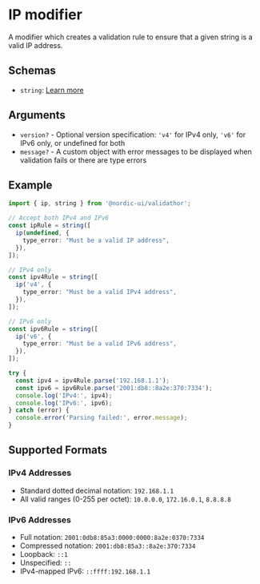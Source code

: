 # IP modifier

A modifier which creates a validation rule to ensure that a given string is a valid IP address.

## Schemas

- `string`: [Learn more](/schemas/string)

## Arguments

- `version?` - Optional version specification: `'v4'` for IPv4 only, `'v6'` for IPv6 only, or undefined for both
- `message?` - A custom object with error messages to be displayed when validation fails or there are type errors

## Example

```ts showLineNumbers
import { ip, string } from '@nordic-ui/validathor';

// Accept both IPv4 and IPv6
const ipRule = string([
  ip(undefined, {
    type_error: "Must be a valid IP address",
  }),
]);

// IPv4 only
const ipv4Rule = string([
  ip('v4', {
    type_error: "Must be a valid IPv4 address",
  }),
]);

// IPv6 only
const ipv6Rule = string([
  ip('v6', {
    type_error: "Must be a valid IPv6 address",
  }),
]);

try {
  const ipv4 = ipv4Rule.parse('192.168.1.1');
  const ipv6 = ipv6Rule.parse('2001:db8::8a2e:370:7334');
  console.log('IPv4:', ipv4);
  console.log('IPv6:', ipv6);
} catch (error) {
  console.error('Parsing failed:', error.message);
}
```

## Supported Formats

### IPv4 Addresses
- Standard dotted decimal notation: `192.168.1.1`
- All valid ranges (0-255 per octet): `10.0.0.0`, `172.16.0.1`, `8.8.8.8`

### IPv6 Addresses
- Full notation: `2001:0db8:85a3:0000:0000:8a2e:0370:7334`
- Compressed notation: `2001:db8:85a3::8a2e:370:7334`
- Loopback: `::1`
- Unspecified: `::`
- IPv4-mapped IPv6: `::ffff:192.168.1.1`